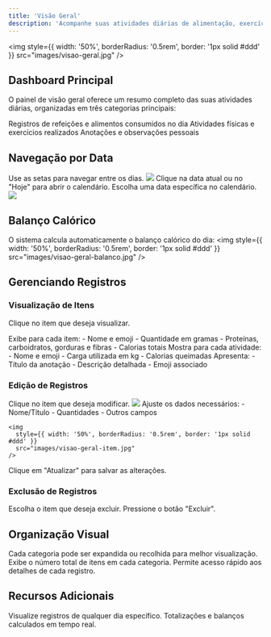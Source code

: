 ---
title: 'Visão Geral'
description: 'Acompanhe suas atividades diárias de alimentação, exercícios e anotações no ZapNutri'
---

<img
  style={{ width: '50%', borderRadius: '0.5rem', border: '1px solid #ddd' }}
  src="images/visao-geral.jpg"
/>

## Dashboard Principal

O painel de visão geral oferece um resumo completo das suas atividades diárias, organizadas em três categorias principais:

<CardGroup>
  <Card title="Alimentos" icon="utensils">
    Registros de refeições e alimentos consumidos no dia
  </Card>
  <Card title="Exercícios" icon="dumbbell">
    Atividades físicas e exercícios realizados
  </Card>
  <Card title="Diário" icon="book">
    Anotações e observações pessoais
  </Card>
</CardGroup>

## Navegação por Data

<Steps>
  <Step title="Navegue pelos dias">
    Use as setas para navegar entre os dias.
    <img
      style={{ width: '50%', borderRadius: '0.5rem', border: '1px solid #ddd' }}
      src="images/visao-geral-setas.jpg"
    />
  </Step>
  <Step title="Abra o calendário">
    Clique na data atual ou no "Hoje" para abrir o calendário.
  </Step>
  <Step title="Selecione uma data">
    Escolha uma data específica no calendário.
    <img
      style={{ width: '50%', borderRadius: '0.5rem', border: '1px solid #ddd' }}
      src="images/visao-geral-calendario.jpg"
    />
  </Step>
</Steps>

## Balanço Calórico

O sistema calcula automaticamente o balanço calórico do dia:
<img
  style={{ width: '50%', borderRadius: '0.5rem', border: '1px solid #ddd' }}
  src="images/visao-geral-balanco.jpg"
/>

## Gerenciando Registros

### Visualização de Itens
Clique no item que deseja visualizar.

<AccordionGroup>
  <Accordion title="Alimentos">
    Exibe para cada item:
    - Nome e emoji
    - Quantidade em gramas
    - Proteínas, carboidratos, gorduras e fibras
    - Calorias totais
  </Accordion>

  <Accordion title="Exercícios">
    Mostra para cada atividade:
    - Nome e emoji
    - Carga utilizada em kg
    - Calorias queimadas
  </Accordion>

  <Accordion title="Diário">
    Apresenta:
    - Título da anotação
    - Descrição detalhada
    - Emoji associado
  </Accordion>
</AccordionGroup>

### Edição de Registros

<Steps>
  <Step title="Selecione o item">
    Clique no item que deseja modificar.
    <img
      style={{ width: '50%', borderRadius: '0.5rem', border: '1px solid #ddd' }}
      src="images/visao-geral-itens.jpg"
    />
  </Step>
  <Step title="Atualize as informações">
    Ajuste os dados necessários:
    - Nome/Título
    - Quantidades
    - Outros campos

    <img
      style={{ width: '50%', borderRadius: '0.5rem', border: '1px solid #ddd' }}
      src="images/visao-geral-item.jpg"
    />
  </Step>
  <Step title="Salve as alterações">
    Clique em "Atualizar" para salvar as alterações.
  </Step>
</Steps>

### Exclusão de Registros

<Steps>
  <Step title="Selecione o item">
    Escolha o item que deseja excluir.
  </Step>
  <Step title="Clique em Excluir">
    Pressione o botão "Excluir".
  </Step>
</Steps>

## Organização Visual

<Steps>
  <Step title="Seções Expansíveis">
    Cada categoria pode ser expandida ou recolhida para melhor visualização.
  </Step>
  <Step title="Contadores">
    Exibe o número total de itens em cada categoria.
  </Step>
  <Step title="Detalhamento">
    Permite acesso rápido aos detalhes de cada registro.
  </Step>
</Steps>

## Recursos Adicionais

<CardGroup>
  <Card title="Filtro por Data" icon="calendar">
    Visualize registros de qualquer dia específico.
  </Card>
  <Card title="Cálculos Automáticos" icon="calculator">
    Totalizações e balanços calculados em tempo real.
  </Card>
</CardGroup>
